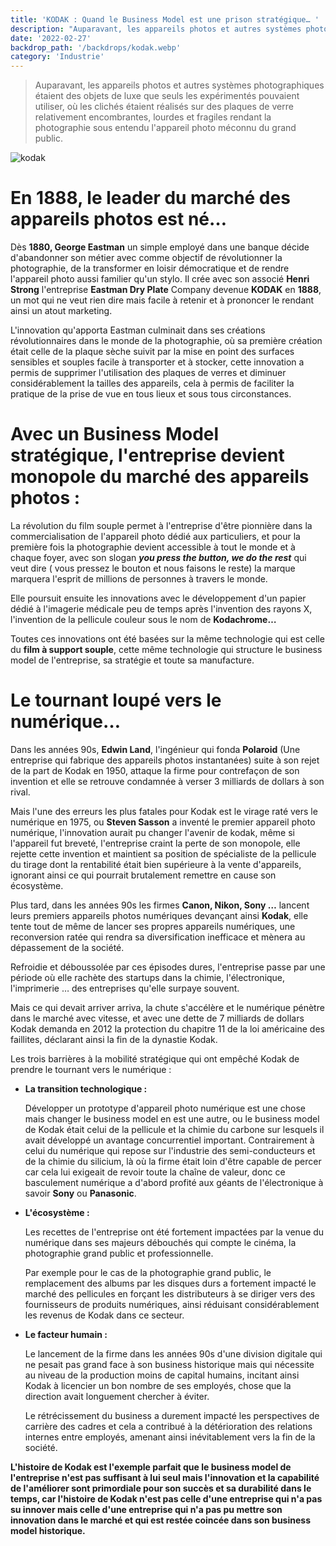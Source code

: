 ```yaml
---
title: 'KODAK : Quand le Business Model est une prison stratégique… '
description: "Auparavant, les appareils photos et autres systèmes photographiques étaient des objets de luxe que seuls les expérimentés pouvaient utiliser, où les clichés étaient réalisés sur des plaques de verre relativement encombrantes, lourdes et fragiles rendant la photographie sous entendu l'appareil photo méconnu du grand public."
date: '2022-02-27'
backdrop_path: '/backdrops/kodak.webp'
category: 'Industrie'
---
```


> Auparavant, les appareils photos et autres systèmes photographiques étaient des objets de luxe que seuls les expérimentés pouvaient utiliser, où les clichés étaient réalisés sur des plaques de verre relativement encombrantes, lourdes et fragiles rendant la photographie sous entendu l'appareil photo méconnu du grand public.

![kodak](/backdrops/kodak.webp)

# En 1888, le leader du marché des appareils photos est né…

Dès **1880, George Eastman** un simple employé dans une banque décide d'abandonner son métier avec comme objectif de révolutionner la photographie, de la transformer en loisir démocratique et de rendre l'appareil photo aussi familier qu'un stylo.
Il crée avec son associé **Henri Strong** l'entreprise **Eastman Dry Plate** Company devenue **KODAK** en **1888**, un mot qui ne veut rien dire mais facile à retenir et à prononcer le rendant ainsi un atout marketing.

L'innovation qu'apporta Eastman culminait dans ses créations révolutionnaires dans le monde de la photographie, où sa première création était celle de la plaque sèche suivit par la mise en point des surfaces sensibles et souples facile à transporter et à stocker, cette innovation a permis de supprimer l'utilisation des plaques de verres et diminuer considérablement la tailles des appareils, cela à permis de faciliter la pratique de la prise de vue en tous lieux et sous tous circonstances.

# Avec un Business Model stratégique, l'entreprise devient monopole du marché des appareils photos :

La révolution du film souple permet à l'entreprise d'être pionnière dans la commercialisation de l'appareil photo dédié aux particuliers, et pour la première fois la photographie devient accessible à tout le monde et à chaque foyer, avec son slogan **_you press the button, we do the rest_** qui veut dire ( vous pressez le bouton et nous faisons le reste) la marque marquera l'esprit de millions de personnes à travers le monde.

Elle poursuit ensuite les innovations avec le développement d'un papier dédié à l'imagerie médicale peu de temps après l'invention des rayons X, l'invention de la pellicule couleur sous le nom de **Kodachrome…**

Toutes ces innovations ont été basées sur la même technologie qui est celle du **film à support souple**, cette même technologie qui structure le business model de l'entreprise, sa stratégie et toute sa manufacture.

# Le tournant loupé vers le numérique…

Dans les années 90s, **Edwin Land**, l'ingénieur qui fonda **Polaroid** (Une entreprise qui fabrique des appareils photos instantanées) suite à son rejet de la part de Kodak en 1950, attaque la firme pour contrefaçon de son invention et elle se retrouve condamnée à verser 3 milliards de dollars à son rival.

Mais l'une des erreurs les plus fatales pour Kodak est le virage raté vers le numérique en 1975, ou **Steven Sasson** a inventé le premier appareil photo numérique, l'innovation aurait pu changer l'avenir de kodak, même si l'appareil fut breveté, l'entreprise craint la perte de son monopole, elle rejette cette invention et maintient sa position de spécialiste de la pellicule du tirage dont la rentabilité était bien supérieure à la vente d'appareils, ignorant ainsi ce qui pourrait brutalement remettre en cause son écosystème.

Plus tard, dans les années 90s les firmes **Canon, Nikon, Sony …** lancent leurs premiers appareils photos numériques devançant ainsi **Kodak**, elle tente tout de même de lancer ses propres appareils numériques, une reconversion ratée qui rendra sa diversification inefficace et mènera au dépassement de la société.

Refroidie et déboussolée par ces épisodes dures, l'entreprise passe par une période où elle rachète des startups dans la chimie, l'électronique, l'imprimerie … des entreprises qu'elle surpaye souvent.

Mais ce qui devait arriver arriva, la chute s'accélère et le numérique pénètre dans le marché avec vitesse, et avec une dette de 7 milliards de dollars Kodak demanda en 2012 la protection du chapitre 11 de la loi américaine des faillites, déclarant ainsi la fin de la dynastie Kodak.

Les trois barrières à la mobilité stratégique qui ont empêché Kodak de prendre le tournant vers le numérique :

- **La transition technologique :**

  Développer un prototype d'appareil photo numérique est une chose mais changer le business model en est une autre, ou le business model de Kodak était celui de la pellicule et la chimie du carbone sur lesquels il avait développé un avantage concurrentiel important. Contrairement à celui du numérique qui repose sur l'industrie des semi-conducteurs et de la chimie du silicium, là où la firme était loin d'être capable de percer car cela lui exigeait de revoir toute la chaîne de valeur, donc ce basculement numérique a d'abord profité aux géants de l'électronique à savoir **Sony** ou **Panasonic**.

- **L'écosystème :**

  Les recettes de l'entreprise ont été fortement impactées par la venue du numérique dans ses majeurs débouchés qui compte le cinéma, la photographie grand public et professionnelle.

  Par exemple pour le cas de la photographie grand public, le remplacement des albums par les disques durs a fortement impacté le marché des pellicules en forçant les distributeurs à se diriger vers des fournisseurs de produits numériques, ainsi réduisant considérablement les revenus de Kodak dans ce secteur.

- **Le facteur humain :**

  Le lancement de la firme dans les années 90s d'une division digitale qui ne pesait pas grand face à son business historique mais qui nécessite au niveau de la production moins de capital humains, incitant ainsi Kodak à licencier un bon nombre de ses employés, chose que la direction avait longuement chercher à éviter.

  Le rétrécissement du business a durement impacté les perspectives de carrière des cadres et cela a contribué à la détérioration des relations internes entre employés, amenant ainsi inévitablement vers la fin de la société.

**L'histoire de Kodak est l'exemple parfait que le business model de l'entreprise n'est pas suffisant à lui seul mais l'innovation et la capabilité de l'améliorer sont primordiale pour son succès et sa durabilité dans le temps, car l'histoire de Kodak n'est pas celle d'une entreprise qui n'a pas su innover mais celle d'une entreprise qui n'a pas pu mettre son innovation dans le marché et qui est restée coincée dans son business model historique.**
